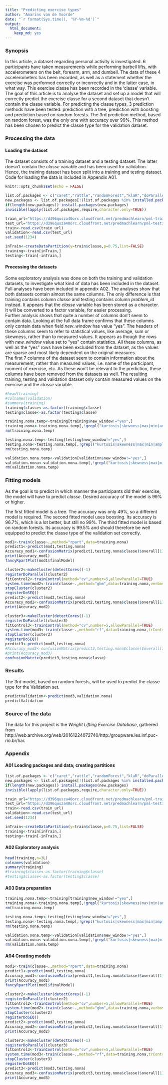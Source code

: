 ```yaml
---
title: "Predicting exercise types"
author: "Amarins van de Voorde"
date: "`r format(Sys.time(), '%Y-%m-%d')`"
output: 
  html_document: 
    keep_md: yes
---
```

### Synopsis
In this article, a dataset regarding personal activity is investigated. 6 participants have taken measurements while performing barbell lifts, with accelerometers on the belt, forearm, arm, and dumbell. The data of these 4 accelerometers has been recorded, as well as a statement whether the exercise was performed correctly or incorrectly and in the latter case, in what way. This exercise classe has been recorded in the 'classe' variable. The goal of this article is to analyse the dataset and set up a model that will correctly predict the exercise classe for a second dataset that doesn't contain the classe variable.
For predicting the classe types, 3 prediction methods have been tested: prediction with a tree, prediction with boosting and prediction based on random forests.
The 3rd prediction method, based on random forest, was the only one with accuracy over 99%. This method has been chosen to predict the classe type for the validation dataset.

### Processing the data
#### Loading the dataset
The dataset consists of a training dataset and a testing dataset. The latter doesn't contain the _classe_ variable and has been used for validation. Hence, the training dataset has been split into a training and testing dataset. Code for loading the data is included in Appendix A01.

```r
knitr::opts_chunk$set(echo = FALSE)
```

```r
list.of.packages <- c("caret","rattle","randomForest","klaR","doParallel","parallel")
new.packages <- list.of.packages[!(list.of.packages %in% installed.packages()[,"Package"])]
if(length(new.packages)) install.packages(new.packages)
invisible(lapply(list.of.packages,require,character.only=TRUE))
```

```r
train_url="https://d396qusza40orc.cloudfront.net/predmachlearn/pml-training.csv"
test_url="https://d396qusza40orc.cloudfront.net/predmachlearn/pml-testing.csv"
train<-read.csv(train_url)
validation<-read.csv(test_url)
set.seed(1234)
```

```r
inTrain<-createDataPartition(y=train$classe,p=0.75,list=FALSE)
training<-train[inTrain,]
testing<-train[-inTrain,]
```

#### Processing the datasets
Some exploratory analysis was done on both the training and validation datasets, to investigate what kind of data has been included in the dataset. Full analyses have been included in appendix A02. 
The analyses show that both datasets contain almost the same columns. The only difference is that training contains column _classe_ and testing contains column _problem_id_ instead.
It appears that the _classe_ variable has been stored as a character. It will be converted to a factor variable, for easier processing.  
Further analysis shows that quite a number of columns don't seem to contain data. Looking at the full data frame confirms that these columns only contain data when field _new_window_ has value "yes". The headers of these columns seem to refer to statistical values, like average, sum or skewness, rather than to measured values. It appears as though the rows with _new_window_ value set to "yes" contain statistics. All these columns, as well as the "yes" rows have been excluded from the dataset, as the values are sparse and most likely dependent on the original measures.  
The first 7 columns of  the dataset seem to contain information about the measurement, rather than measured values, i.e. name of the participant, moment of exercise, etc. As these won't be relevant to the prediction, these columns have been removed from the datasets as well.
The resulting training, testing and validation dataset only contain measured values on the exercise and the _classe_ variable. 

```r
#head(training)
#colnames(validation)
#summary(training)
training$classe<-as.factor(training$classe)
testing$classe<-as.factor(testing$classe)
```

```r
training.nona.temp<-training[training$new_window!="yes",]
training.nona<-training.nona.temp[,!grepl("kurtosis|skewness|max|min|amplitude|var|avg|stddev|window|X|user|timestamp",colnames(training.nona.temp))]
rm(training.nona.temp)

testing.nona.temp<-testing[testing$new_window!="yes",]
testing.nona<-testing.nona.temp[,!grepl("kurtosis|skewness|max|min|amplitude|var|avg|stddev|window|X|user|timestamp",colnames(testing.nona.temp))]
rm(testing.nona.temp)

validation.nona.temp<-validation[validation$new_window!="yes",]
validation.nona<-validation.nona.temp[,!grepl("kurtosis|skewness|max|min|amplitude|var|avg|stddev|X|window|user|timestamp",colnames(validation.nona.temp))]
rm(validation.nona.temp)
```

### Fitting models
As the goal is to predict in which manner the participants did their exercise, the model will have to predict _classe_. Desired accuracy of the model is 99% or higher. 

The first fitted model is a tree. The accuracy was only 49%, so a different model is required.
The second fitted model uses boosting. Its accuracy is 96.7%, which is a lot better, but still no 99%.
The third fitted model is based on random forests. Its accuracy is 99.5% and should therefore be well equipped to predict the classe type of the validation set correctly.

```r
mod1<-train(classe~.,method="rpart",data=training.nona)
predict1<-predict(mod1,testing.nona)
Accuracy_mod1<-confusionMatrix(predict1,testing.nona$classe)$overall[1]
print(Accuracy_mod1)
fancyRpartPlot(mod1$finalModel)

cluster2<-makeCluster(detectCores()-1)
registerDoParallel(cluster2)
fitControl2<-trainControl(method="cv",number=5,allowParallel=TRUE)
system.time(mod2<-train(classe~.,method="gbm",data=training.nona,verbose=FALSE,trControl=fitControl2))
stopCluster(cluster2)
registerDoSEQ()
predict2<-predict(mod2,testing.nona)
Accuracy_mod2<-confusionMatrix(predict2,testing.nona$classe)$overall[1]
print(Accuracy_mod2)

cluster3<-makeCluster(detectCores()-1)
registerDoParallel(cluster3)
fitControl3<-trainControl(method="cv",number=5,allowParallel=TRUE)
system.time(mod3<-train(classe~.,method="rf",data=training.nona,trControl=fitControl3))
stopCluster(cluster3)
registerDoSEQ()
predict3<-predict(mod3,testing.nona)
#Accuracy_mod3<-confusionMatrix(predict3,testing.nona$classe)$overall[1]
#print(Accuracy_mod3)
confusionMatrix(predict3,testing.nona$classe)
```

### Results
The 3rd model, based on random forests, will be used to predict the classe type for the Validation set.
```r
predictValidation<-predict(mod3,validation.nona)
predictValidation
```

### Source of the data
The data for this project is the _Weight Lifting Exercise Database_, gathered from http://web.archive.org/web/20161224072740/http:/groupware.les.inf.puc-rio.br/har. 


### Appendix
#### A01 Loading packages and data; creating partitions
```r
list.of.packages <- c("caret","rattle","randomForest","klaR","doParallel","parallel")
new.packages <- list.of.packages[!(list.of.packages %in% installed.packages()[,"Package"])]
if(length(new.packages)) install.packages(new.packages)
invisible(lapply(list.of.packages,require,character.only=TRUE))
```

```r
train_url="https://d396qusza40orc.cloudfront.net/predmachlearn/pml-training.csv"
test_url="https://d396qusza40orc.cloudfront.net/predmachlearn/pml-testing.csv"
train<-read.csv(train_url)
validation<-read.csv(test_url)
set.seed(1234)
```

```r
inTrain<-createDataPartition(y=train$classe,p=0.75,list=FALSE)
training<-train[inTrain,]
testing<-train[-inTrain,]
```

#### A02 Exploratory analysis
```r
head(training,n=3L)
colnames(validation)
summary(training)
#training$classe<-as.factor(training$classe)
#testing$classe<-as.factor(testing$classe)
```

#### A03 Data preparation
```r
training.nona.temp<-training[training$new_window!="yes",]
training.nona<-training.nona.temp[,!grepl("kurtosis|skewness|max|min|amplitude|var|avg|stddev|window|X|user|timestamp",colnames(training.nona.temp))]
rm(training.nona.temp)

testing.nona.temp<-testing[testing$new_window!="yes",]
testing.nona<-testing.nona.temp[,!grepl("kurtosis|skewness|max|min|amplitude|var|avg|stddev|window|X|user|timestamp",colnames(testing.nona.temp))]
rm(testing.nona.temp)

validation.nona.temp<-validation[validation$new_window!="yes",]
validation.nona<-validation.nona.temp[,!grepl("kurtosis|skewness|max|min|amplitude|var|avg|stddev|X|window|user|timestamp",colnames(validation.nona.temp))]
rm(validation.nona.temp)
```

#### A04 Creating models
```r
mod1<-train(classe~.,method="rpart",data=training.nona)
predict1<-predict(mod1,testing.nona)
Accuracy_mod1<-confusionMatrix(predict1,testing.nona$classe)$overall[1]
print(Accuracy_mod1)
fancyRpartPlot(mod1$finalModel)

cluster2<-makeCluster(detectCores()-1)
registerDoParallel(cluster2)
fitControl2<-trainControl(method="cv",number=5,allowParallel=TRUE)
system.time(mod2<-train(classe~.,method="gbm",data=training.nona,verbose=FALSE,trControl=fitControl2))
stopCluster(cluster2)
registerDoSEQ()
predict2<-predict(mod2,testing.nona)
Accuracy_mod2<-confusionMatrix(predict2,testing.nona$classe)$overall[1]
print(Accuracy_mod2)

cluster3<-makeCluster(detectCores()-1)
registerDoParallel(cluster3)
fitControl3<-trainControl(method="cv",number=5,allowParallel=TRUE)
system.time(mod3<-train(classe~.,method="rf",data=training.nona,trControl=fitControl3))
stopCluster(cluster3)
registerDoSEQ()
predict3<-predict(mod3,testing.nona)
Accuracy_mod3<-confusionMatrix(predict3,testing.nona$classe)$overall[1]
print(Accuracy_mod3)
```

